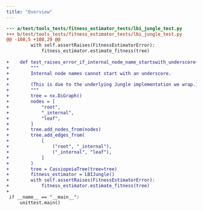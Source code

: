 ```yaml
---
title: "Overview"
---
```


```diff
--- a/test/tools_tests/fitness_estimator_tests/lbi_jungle_test.py
+++ b/test/tools_tests/fitness_estimator_tests/lbi_jungle_test.py
@@ -108,5 +108,29 @@
         with self.assertRaises(FitnessEstimatorError):
             fitness_estimator.estimate_fitness(tree)
 
+    def test_raises_error_if_internal_node_name_startswith_underscore(self):
+        """
+        Internal node names cannot start with an underscore.
+
+        (This is due to the underlying Jungle implementation we wrap.)
+        """
+        tree = nx.DiGraph()
+        nodes = [
+            "root",
+            "_internal",
+            "leaf",
+        ]
+        tree.add_nodes_from(nodes)
+        tree.add_edges_from(
+            [
+                ("root", "_internal"),
+                ("_internal", "leaf"),
+            ]
+        )
+        tree = CassiopeiaTree(tree=tree)
+        fitness_estimator = LBIJungle()
+        with self.assertRaises(FitnessEstimatorError):
+            fitness_estimator.estimate_fitness(tree)
+
 if __name__ == "__main__":
     unittest.main()

```